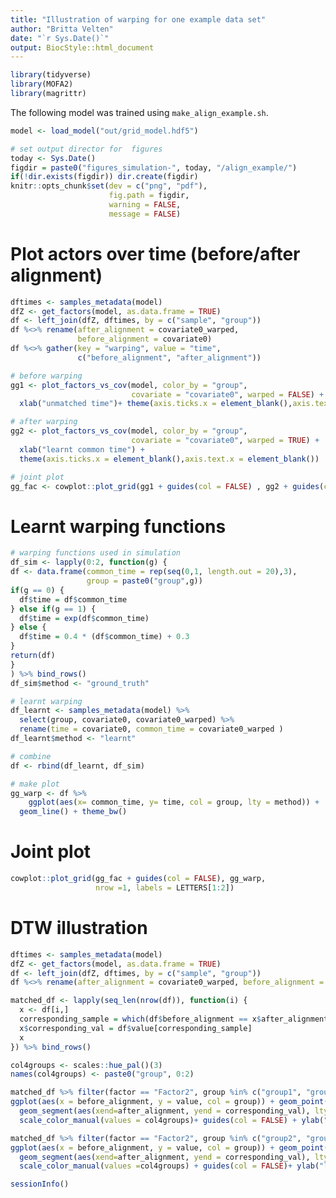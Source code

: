 ```yaml
---
title: "Illustration of warping for one example data set"
author: "Britta Velten"
date: "`r Sys.Date()`"
output: BiocStyle::html_document
---
```


```r
library(tidyverse)
library(MOFA2)
library(magrittr)
```

The following model was trained using `make_align_example.sh`.
```r
model <- load_model("out/grid_model.hdf5")

# set output director for  figures
today <- Sys.Date()
figdir = paste0("figures_simulation-", today, "/align_example/")
if(!dir.exists(figdir)) dir.create(figdir)
knitr::opts_chunk$set(dev = c("png", "pdf"),
                      fig.path = figdir,
                      warning = FALSE,
                      message = FALSE)
```

# Plot actors over time (before/after alignment)
```r
dftimes <- samples_metadata(model)
dfZ <- get_factors(model, as.data.frame = TRUE)
df <- left_join(dfZ, dftimes, by = c("sample", "group"))
df %<>% rename(after_alignment = covariate0_warped,
               before_alignment = covariate0)
df %<>% gather(key = "warping", value = "time",
               c("before_alignment", "after_alignment"))

# before warping
gg1 <- plot_factors_vs_cov(model, color_by = "group",
                           covariate = "covariate0", warped = FALSE) +
  xlab("unmatched time")+ theme(axis.ticks.x = element_blank(),axis.text.x = element_blank())

# after warping
gg2 <- plot_factors_vs_cov(model, color_by = "group",
                           covariate = "covariate0", warped = TRUE) +
  xlab("learnt common time") +
  theme(axis.ticks.x = element_blank(),axis.text.x = element_blank())

# joint plot
gg_fac <- cowplot::plot_grid(gg1 + guides(col = FALSE) , gg2 + guides(col = FALSE), ncol = 1)
```

# Learnt warping functions
```r
# warping functions used in simulation
df_sim <- lapply(0:2, function(g) {
df <- data.frame(common_time = rep(seq(0,1, length.out = 20),3),
                 group = paste0("group",g))
if(g == 0) {
  df$time = df$common_time
} else if(g == 1) {
  df$time = exp(df$common_time)
} else {
  df$time = 0.4 * (df$common_time) + 0.3
}
return(df)
}
) %>% bind_rows()
df_sim$method <- "ground_truth"

# learnt warping
df_learnt <- samples_metadata(model) %>%
  select(group, covariate0, covariate0_warped) %>%
  rename(time = covariate0, common_time = covariate0_warped ) 
df_learnt$method <- "learnt"

# combine
df <- rbind(df_learnt, df_sim)

# make plot
gg_warp <- df %>%
    ggplot(aes(x= common_time, y= time, col = group, lty = method)) +
  geom_line() + theme_bw()
```

# Joint plot
```r
cowplot::plot_grid(gg_fac + guides(col = FALSE), gg_warp,
                   nrow =1, labels = LETTERS[1:2])
```


# DTW illustration
```r
dftimes <- samples_metadata(model)
dfZ <- get_factors(model, as.data.frame = TRUE)
df <- left_join(dfZ, dftimes, by = c("sample", "group"))
df %<>% rename(after_alignment = covariate0_warped, before_alignment = covariate0)

matched_df <- lapply(seq_len(nrow(df)), function(i) {
  x <- df[i,]
  corresponding_sample = which(df$before_alignment == x$after_alignment & df$group == "group0" & df$factor == x$factor)
  x$corresponding_val = df$value[corresponding_sample]
  x
}) %>% bind_rows()

col4groups <- scales::hue_pal()(3)
names(col4groups) <- paste0("group", 0:2)

matched_df %>% filter(factor == "Factor2", group %in% c("group1", "group0")) %>%
ggplot(aes(x = before_alignment, y = value, col = group)) + geom_point() + geom_line()+
  geom_segment(aes(xend=after_alignment, yend = corresponding_val), lty = "dashed", alpha = 0.3) + theme_bw() + xlab("unmatched time")+
  scale_color_manual(values = col4groups)+ guides(col = FALSE) + ylab("latent value")

matched_df %>% filter(factor == "Factor2", group %in% c("group2", "group0")) %>%
ggplot(aes(x = before_alignment, y = value, col = group)) + geom_point() + geom_line()+
  geom_segment(aes(xend=after_alignment, yend = corresponding_val), lty = "dashed", alpha = 0.3) + theme_bw() + xlab("unmatched time") +
  scale_color_manual(values =col4groups) + guides(col = FALSE)+ ylab("latent value")
```

```r
sessionInfo()
```

